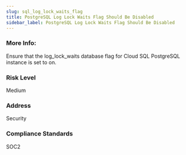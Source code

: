 ```yaml
---
slug: sql_log_lock_waits_flag
title: PostgreSQL Log Lock Waits Flag Should Be Disabled
sidebar_label: PostgreSQL Log Lock Waits Flag Should Be Disabled
---
```


### More Info:

Ensure that the log_lock_waits database flag for Cloud SQL PostgreSQL instance is set to on.

### Risk Level

Medium

### Address

Security

### Compliance Standards

SOC2

